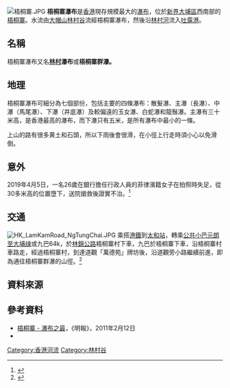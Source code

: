 {{Coord|22.4309|114.1315|display=title}}
[[File:梧桐寨.JPG|thumb]]
'''梧桐寨瀑布'''是[[香港|香港]]現存規模最大的[[瀑布|瀑布]]，位於[[新界|新界]][[大埔區|大埔區]]西南部的[[梧桐寨|梧桐寨]]。水流由[[大帽山|大帽山]][[林村谷|林村谷]]流經梧桐寨瀑布，然後沿[[林村河|林村河]]流入[[吐露港|吐露港]]。

==名稱==
梧桐寨瀑布又名'''[[林村|林村]]瀑布'''或'''梧桐寨群瀑。'''

==地理==
梧桐寨瀑布可細分為七個部份，包括主要的四條瀑布：散髮瀑、主瀑（長瀑）、中瀑（馬尾瀑）、下瀑（井底瀑）及較偏遠的玉女瀑、白蛇瀑和龍鬚瀑。主瀑有三十米高，是香港最高的瀑布，而下瀑只有五米，是所有瀑布中最小的一條。

上山的路有很多黄土和石頭，所以下雨後會很滑，在小徑上行走時須小心以免滑倒。

==意外==
2019年4月5日，一名26歲在銀行擔任行政人員的菲律濱籍女子在拍照時失足，從30多米高的位置墮下，送院搶救後證實不治。<ref>{{cite news |title=【魂斷梧桐寨】26歲女子拍照失足 墮瀑布身亡 |url=https://hk.news.appledaily.com/breaking/realtime/article/20190405/59452933 |accessdate=2019-04-05 |work=蘋果日報 |date=2019-04-05}}</ref>

==交通==
[[File:HK_LamKamRoad_NgTungChai.JPG|thumb]]
乘搭[[港鐵|港鐵]]到[[太和站_(香港)|太和站]]，轉乘[[公共小巴元朗至大埔缐|公共小巴元朗至大埔缐]]或九巴64k，於[[林錦公路|林錦公路]]梧桐寨村下車，九巴於梧桐寨下車，沿梧桐寨村車路走，經過梧桐寨村，到達道觀「萬德苑」牌坊後，沿道觀旁小路繼續前進，即為通往梧桐寨群瀑的山徑。<ref>{{cite web|url=http://www.lcsd.gov.hk/healthy/hiking/b5/road_nature3.php|title=新界中部 - 梧桐寨羣瀑連遊|last=|first=|coauthors=|date=2011-11-24|publisher=香港特別行政區康樂及文化事務署《行山樂》網站|accessdate=2012-06-07|deadurl=yes|archiveurl=https://web.archive.org/web/20120424115704/http://www.lcsd.gov.hk/healthy/hiking/b5/road_nature3.php|archivedate=2012-04-24}}</ref>

==資料來源==
{{Reflist}}

==參考資料==
*[http://www.ol.mingpao.com/cfm/prod23.cfm?File=20110212/prd01b/wta1.txt 梧桐寨 - 瀑布之最]{{Wayback|url=http://www.ol.mingpao.com/cfm/prod23.cfm?File=20110212%2Fprd01b%2Fwta1.txt |date=20160304194629 }}，《明報》，2011年2月12日
*{{web reference|URL=http://www.walkonhill.com/route.php?area=5&seq=4|title=梧桐寨瀑布‧遠足路線|work=山上行 www.walkonhill.com|year=2011年|date=8月6日|accessdate=2012-09-13|archive-date=2012-10-27|archive-url=https://web.archive.org/web/20121027022730/http://www.walkonhill.com/route.php?area=5&seq=4|dead-url=no}}

[[Category:香港河流|Category:香港河流]]
[[Category:林村谷|Category:林村谷]]